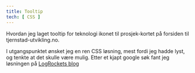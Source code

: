 ```yaml
---
title: Tooltip
tech: [ CSS ]
---
```


Hvordan jeg laget tooltip for teknologi ikonet til prosjek-kortet på forsiden til tjernstad-utvikling.no.

I utgangspunktet ønsket jeg en ren CSS løsning, mest fordi jeg hadde lyst, og tenkte at det skulle være mulig. Etter et kjapt google søk fant jeg løsningen på [LogRockets blog](https://blog.logrocket.com/creating-beautiful-tooltips-with-only-css/)
